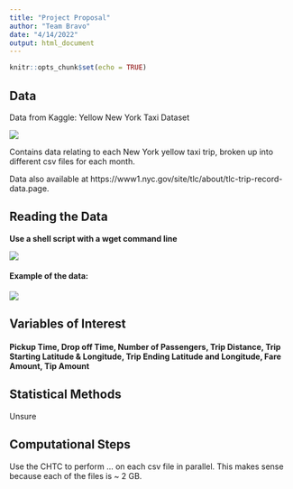 ---
title: "Project Proposal"
author: "Team Bravo"
date: "4/14/2022"
output: html_document
---

```{r setup, include=FALSE}
knitr::opts_chunk$set(echo = TRUE)
```

## Data

Data from Kaggle: Yellow New York Taxi Dataset

![](taxi.png)

Contains data relating to each New York yellow taxi trip, broken up into different csv files for each month.

Data also available at https://www1.nyc.gov/site/tlc/about/tlc-trip-record-data.page.

## Reading the Data

**Use a shell script with a wget command line**

![](shell_script.png)

#### Example of the data:

![](data_head.png)

## Variables of Interest

#### Pickup Time, Drop off Time, Number of Passengers, Trip Distance, Trip Starting Latitude & Longitude, Trip Ending Latitude and Longitude, Fare Amount, Tip Amount

## Statistical Methods

Unsure

## Computational Steps

Use the CHTC to perform ... on each csv file in parallel. This makes sense because each of the files is ~ 2 GB.

